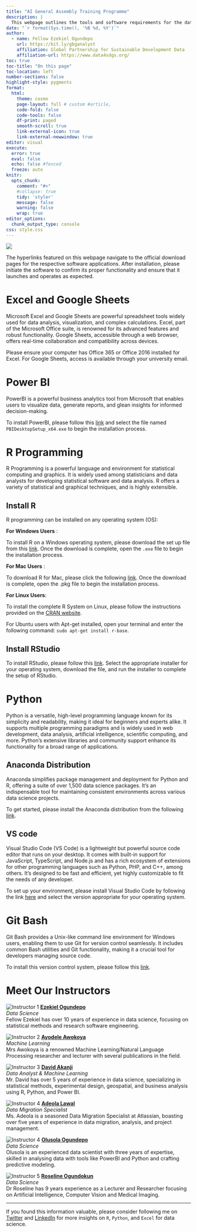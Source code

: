 ```yaml
---
title: "AI General Assembly Training Programme"
description: | 
  This webpage outlines the tools and software requirements for the data science training program at Thomas Adewumi University, Kwara, Nigeria.
date: "`r format(Sys.time(), '%B %d, %Y')`"
author:
  - name: Fellow Ezekiel Ogundepo
    url: https://bit.ly/gbganalyst
    affiliation: Global Partnership for Sustainable Development Data
    affiliation-url: https://www.data4sdgs.org/
toc: true
toc-title: "On this page"
toc-location: left
number-sections: false
highlight-style: pygments
format: 
  html:
    theme: cosmo
    page-layout: full # custom #article,
    code-fold: false
    code-tools: false
    df-print: paged
    smooth-scroll: true
    link-external-icon: true
    link-external-newwindow: true
editor: visual
execute:
  error: true
  eval: false
  echo: false #fenced
  freeze: auto
knitr:
  opts_chunk:
    comment: "#>"
    #collapse: true
    tidy: 'styler'
    message: false
    warning: false
    wrap: true
editor_options: 
  chunk_output_type: console
css: style.css
---
```


[![](images/logo.png)](https://tau.edu.ng/){fig-alt="Thomas Adewumi University logo" fig-align="left" width=40%}

::: callout-note
The hyperlinks featured on this webpage navigate to the official download pages 
for the respective software applications. After installation, please initiate the software to confirm its proper functionality and ensure that it launches and 
operates as expected.
:::


# Excel and Google Sheets

Microsoft Excel and Google Sheets are powerful spreadsheet tools widely used for data analysis, visualization, and complex calculations. Excel, part of the Microsoft Office suite, is renowned for its advanced features and robust functionality. Google Sheets, accessible through a web browser, offers real-time collaboration and compatibility across devices.

Please ensure your computer has Office 365 or Office 2016 installed for Excel. For Google Sheets, access is available through your university email.

# Power BI

PowerBI is a powerful business analytics tool from Microsoft that enables users to visualize data, generate reports, and glean insights for informed decision-making.

To install PowerBI, please follow this [link](https://www.microsoft.com/en-us/download/details.aspx?id=58494) and select the file named `PBIDesktopSetup_x64.exe` to begin the installation process.

# R Programming 

R Programming is a powerful language and environment for statistical computing and graphics. It is widely used among statisticians and data analysts for developing statistical software and data analysis. R offers a variety of statistical and graphical techniques, and is highly extensible.

::: {.panel-tabset group="language"}
## Install R

R programming can be installed on any operating system (OS):

**For Windows Users** :

To install R on a Windows operating system, please download the set up file from this [link](https://cran.r-project.org/bin/windows/base/). Once the download is complete, open the `.exe` file to begin the installation process.

**For Mac Users** :

To download R for Mac, please click the following [link](https://cran.r-project.org/bin/macosx/big-sur-arm64/base/R-4.3.3-arm64.pkg). Once the download is complete, open the .pkg file to begin the installation process.

**For Linux Users**:

To install the complete R System on Linux, please follow the instructions provided on the [CRAN website](https://cran.r-project.org/).

For Ubuntu users with Apt-get installed, open your terminal and enter the following command: `sudo apt-get install r-base`.


## Install RStudio

To install RStudio, please follow this [link](https://www.rstudio.com/products/rstudio/download/#download). Select the appropriate installer for your operating system, download the file, and run the installer to complete the setup of RStudio.

:::


# Python

Python is a versatile, high-level programming language known for its simplicity and readability, making it ideal for beginners and experts alike. It supports multiple programming paradigms and is widely used in web development, data analysis, artificial intelligence, scientific computing, and more. Python's extensive libraries and community support enhance its functionality for a broad range of applications.

## Anaconda Distribution

Anaconda simplifies package management and deployment for Python and R, offering a suite of over 1,500 data science packages. It's an indispensable tool for maintaining consistent environments across various data science projects.

To get started, please install the Anaconda distribution from the following [link](https://www.anaconda.com/download/success).


## VS code

Visual Studio Code (VS Code) is a lightweight but powerful source code editor that runs on your desktop. It comes with built-in support for JavaScript, TypeScript, and Node.js and has a rich ecosystem of extensions for other programming languages such as Python, PHP, and C++, among others. It's designed to be fast and efficient, yet highly customizable to fit the needs of any developer.

To set up your environment, please install Visual Studio Code by following the link [here](https://code.visualstudio.com/download) and select the version appropriate for your operating system.


# Git Bash

Git Bash provides a Unix-like command line environment for Windows users, enabling them to use Git for version control seamlessly. It includes common Bash utilities and Git functionality, making it a crucial tool for developers managing source code.

To install this version control system, please follow this [link](https://git-scm.com/downloads).


# Meet Our Instructors

<div class="instructor-container">

<div class="instructor">
  ![Instructor 1](images/ezekiel.png)
  [**Ezekiel Ogundepo**](https://www.linkedin.com/in/gbganalyst)  
  _Data Science_  
  Fellow Ezekiel has over 10 years of experience in data science, focusing on statistical methods and research software engineering.

</div>

<div class="instructor">
  ![Instructor 2](images/ayodele.jpg)
  [**Ayodele Awokoya**](https://www.linkedin.com/in/ayodeleawokoya/)  
  _Machine Learning_  
  Mrs Awokoya is a renowned Machine Learning/Natural Language Processing researcher and lecturer with several publications in the field.
</div>

<div class="instructor">
  ![Instructor 3](images/david.jpg)
  [**David Akanji**](https://www.linkedin.com/in/davidakanjii)  
  _Data Analyst & Machine Learning_  
  Mr. David has over 5 years of experience in data science, specializing in statistical methods, experimental design, geospatial, and business analysis using R, Python, and Power BI.
</div>

<div class="instructor">
  ![Instructor 4](images/adeola.jpg)
  [**Adeola Lawal**](https://www.linkedin.com/in/adeola-lawal/)  
  _Data Migration Specialist_  
  Ms. Adeola is a seasoned Data Migration Specialist at Atlassian, boasting over five years of experience in data migration, analysis, and project management.
</div>


<div class="instructor">
  ![Instructor 4](images/sola.jpg)
  [**Olusola Ogundepo**](https://www.linkedin.com/in/comsavvy)  
  _Data Science_  
  Olusola is an experienced data scientist with three years of expertise, skilled in analysing data with tools like PowerBI and Python and crafting predictive modeling.
</div>


<div class="instructor">
  ![Instructor 5](images/roseline.jpg)
  [**Roseline Ogundokun**](https://www.linkedin.com/in/roseline-ogundokun-ph-d-67ab83121)  
  _Data Science_  
  Dr Roseline has 9 years experience as a Lecturer and Researcher focusing on Artificial Intelligence, Computer Vision and Medical Imaging.
</div>

</div>

----------------------------------------------------

If you found this information valuable, please consider following me on [Twitter](https://twitter.com/gbganalyst) and [LinkedIn](https://linkedin.com/in/ezekiel-ogundepo) for more insights on `R`, `Python`, and `Excel` for data science.
